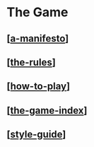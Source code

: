 # The Game

## [[a-manifesto]]

## [[the-rules]]

## [[how-to-play]]

## [[the-game-index]]

## [[style-guide]]

[//begin]: # "Autogenerated link references for markdown compatibility"
[a-manifesto]: a-manifesto "a-manifesto"
[the-rules]: the-rules "The Rules of the Game"
[how-to-play]: how-to-play "how-to-play"
[the-game-index]: the-game-index "the-game-index"
[style-guide]: ../../archives/roam/style-guide "style-guide"
[//end]: # "Autogenerated link references"
